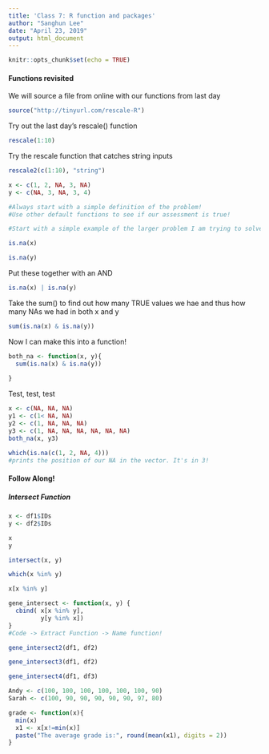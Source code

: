 ```yaml
---
title: 'Class 7: R function and packages'
author: "Sanghun Lee"
date: "April 23, 2019"
output: html_document
---
```


```r
knitr::opts_chunk$set(echo = TRUE)
```

#### Functions revisited

We will source a file from online with our functions from last day

```r
source("http://tinyurl.com/rescale-R")
```

Try out the last day's rescale() function

```r
rescale(1:10)
```

Try the rescale function that catches string inputs
```r
rescale2(c(1:10), "string")
```


```r
x <- c(1, 2, NA, 3, NA)
y <- c(NA, 3, NA, 3, 4)
```

```r
#Always start with a simple definition of the problem!
#Use other default functions to see if our assessment is true!

#Start with a simple example of the larger problem I am trying to solve

is.na(x)

is.na(y)

```

Put these together with an AND
```r
is.na(x) | is.na(y)
```
Take the sum() to find out how many TRUE values we hae and thus how many NAs we had in both x and y

```r
sum(is.na(x) & is.na(y))
```

Now I can make this into a function!

```r
both_na <- function(x, y){
  sum(is.na(x) & is.na(y))
  
}
```

Test, test, test
```r
x <- c(NA, NA, NA)
y1 <- c(1< NA, NA)
y2 <- c(1, NA, NA, NA)
y3 <- c(1, NA, NA, NA, NA, NA, NA)
both_na(x, y3)
```


```r
which(is.na(c(1, 2, NA, 4)))
#prints the position of our NA in the vector. It's in 3!

```







#### Follow Along!

##### Intersect Function
```r

x <- df1$IDs
y <- df2$IDs

x
y

intersect(x, y)

which(x %in% y)
```

```r
x[x %in% y]
```


```r

gene_intersect <- function(x, y) {
  cbind( x[x %in% y],
         y[y %in% x])
}
#Code -> Extract Function -> Name function!
```

```r
gene_intersect2(df1, df2)
```

```r
gene_intersect3(df1, df2)
```

```r
gene_intersect4(df1, df3)
```


```r
Andy <- c(100, 100, 100, 100, 100, 100, 90)
Sarah <- c(100, 90, 90, 90, 90, 90, 97, 80)

grade <- function(x){
  min(x)
  x1 <- x[x!=min(x)]
  paste("The average grade is:", round(mean(x1), digits = 2))
}
```


